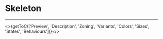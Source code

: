 

<Meta title="UI Components/Skeleton [atom]/Overview" />

# Skeleton
---

<>{getToC(['Preview', 'Description', 'Zoning', 'Variants', 'Colors', 'Sizes', 'States', 'Behaviours'])}</>

<DesignSkeleton />
